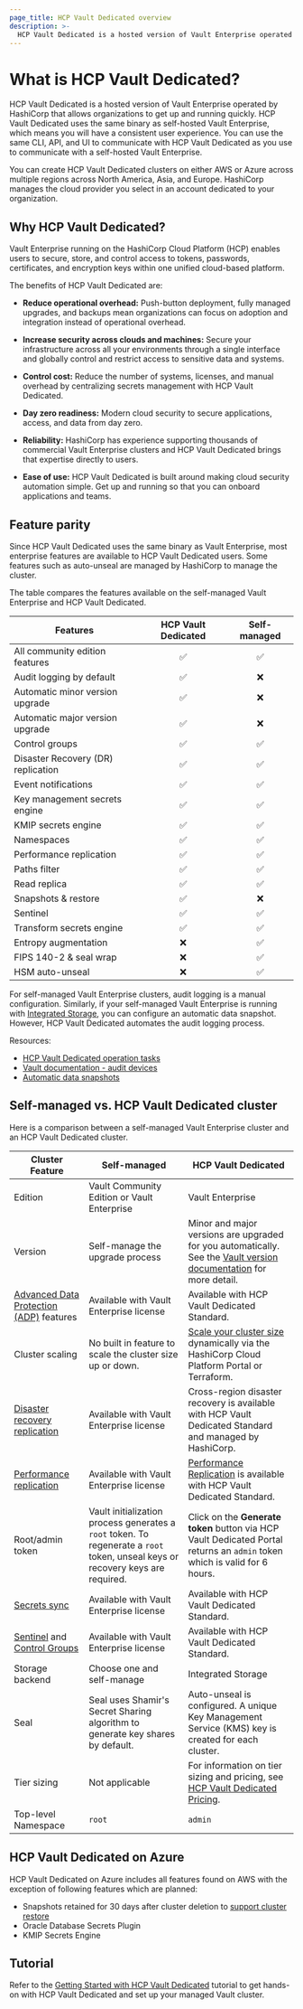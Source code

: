 ```yaml
---
page_title: HCP Vault Dedicated overview
description: >-
  HCP Vault Dedicated is a hosted version of Vault Enterprise operated by Hashicorp on your behalf.
---
```


# What is HCP Vault Dedicated?

HCP Vault Dedicated is a hosted version of Vault Enterprise operated by HashiCorp
that allows organizations to get up and running quickly. HCP Vault Dedicated uses the same
binary as self-hosted Vault Enterprise, which means you will have a consistent user
experience. You can use the same CLI, API, and UI to communicate with HCP Vault Dedicated as
you use to communicate with a self-hosted Vault Enterprise.

You can create HCP Vault Dedicated clusters on either AWS or Azure across multiple regions
across North America, Asia, and Europe. HashiCorp manages the cloud provider
you select in an account dedicated to your organization.

## Why HCP Vault Dedicated?

Vault Enterprise running on the HashiCorp Cloud Platform (HCP) enables users to
secure, store, and control access to tokens, passwords, certificates,
and encryption keys within one unified cloud-based platform.

The benefits of HCP Vault Dedicated are:

- **Reduce operational overhead:** Push-button deployment, fully managed
  upgrades, and backups mean organizations can focus on adoption and integration
  instead of operational overhead.

- **Increase security across clouds and machines:** Secure your infrastructure
  across all your environments through a single interface and globally control
  and restrict access to sensitive data and systems.

- **Control cost:** Reduce the number of systems, licenses, and manual overhead
  by centralizing secrets management with HCP Vault Dedicated.

- **Day zero readiness:** Modern cloud security to secure applications,
  access, and data from day zero.

- **Reliability:** HashiCorp has experience supporting thousands of commercial
  Vault Enterprise clusters and HCP Vault Dedicated brings that expertise directly to
  users.

- **Ease of use:** HCP Vault Dedicated is built around making cloud security automation
  simple. Get up and running so that you can onboard applications and
  teams.

## Feature parity

Since HCP Vault Dedicated uses the same binary as Vault Enterprise, most enterprise
features are available to HCP Vault Dedicated users. Some features such as auto-unseal are
managed by HashiCorp to manage the cluster.

The table compares the features available on the self-managed Vault
Enterprise and HCP Vault Dedicated.

| Features                           | HCP Vault Dedicated | Self-managed |
| ---------------------------------- | :-----------------: | :----------: |
| All community edition features     |       &#9989;       |   &#9989;    |
| Audit logging by default           |       &#9989;       |   &#10060;   |
| Automatic minor version upgrade    |       &#9989;       |   &#10060;   |
| Automatic major version upgrade    |       &#9989;       |   &#10060;   |
| Control groups                     |       &#9989;       |   &#9989;    |
| Disaster Recovery (DR) replication |       &#9989;       |   &#9989;    |
| Event notifications                |       &#9989;       |   &#9989;    |
| Key management secrets engine      |       &#9989;       |   &#9989;    |
| KMIP secrets engine                |       &#9989;       |   &#9989;    |
| Namespaces                         |       &#9989;       |   &#9989;    |
| Performance replication            |       &#9989;       |   &#9989;    |
| Paths filter                       |       &#9989;       |   &#9989;    |
| Read replica                       |       &#9989;       |   &#9989;    |
| Snapshots & restore                |       &#9989;       |   &#10060;   |
| Sentinel                           |       &#9989;       |   &#9989;    |
| Transform secrets engine           |       &#9989;       |   &#9989;    |
| Entropy augmentation               |      &#10060;       |   &#9989;    |
| FIPS 140-2 & seal wrap             |      &#10060;       |   &#9989;    |
| HSM auto-unseal                    |      &#10060;       |   &#9989;    |

<Note>

For self-managed Vault Enterprise clusters, audit logging is a manual
configuration. Similarly, if your self-managed Vault Enterprise is running with
[Integrated Storage](/vault/docs/configuration/storage/raft), you can configure
an automatic data snapshot. However, HCP Vault Dedicated automates the audit logging
process.

Resources:

- [HCP Vault Dedicated operation tasks](/vault/tutorials/cloud/vault-ops)
- [Vault documentation - audit devices](/vault/docs/audit)
- [Automatic data snapshots](/vault/tutorials/raft/raft-storage#automated-snapshots)

</Note>

## Self-managed vs. HCP Vault Dedicated cluster

Here is a comparison between a self-managed Vault Enterprise cluster and
an HCP Vault Dedicated cluster.

| Cluster Feature                                                                                              | Self-managed                                                                                                                    | HCP Vault Dedicated                                                                                                                                                 |
| ------------------------------------------------------------------------------------------------------------ | ------------------------------------------------------------------------------------------------------------------------------- | ------------------------------------------------------------------------------------------------------------------------------------------------------------------- |
| Edition                                                                                                      | Vault Community Edition or Vault Enterprise                                                                                     | Vault Enterprise                                                                                                                                                    |
| Version                                                                                                      | Self-manage the upgrade process                                                                                                 | Minor and major versions are upgraded for you automatically. See the [Vault version documentation](/hcp/docs/vault/versions) for more detail.                       |
| [Advanced Data Protection (ADP)](https://www.hashicorp.com/products/vault/advanced-data-protection) features | Available with Vault Enterprise license                                                                                         | Available with HCP Vault Dedicated Standard.                                                                                                                            |
| Cluster scaling                                                                                              | No built in feature to scale the cluster size up or down.                                                                       | [Scale your cluster size](/vault/tutorials/cloud/vault-ops#scale-an-hcp-vault-cluster-up-or-down) dynamically via the HashiCorp Cloud Platform Portal or Terraform. |
| [Disaster recovery replication](/hcp/docs/vault/what-is-hcp-vault/high-avail-disaster-recover)               | Available with Vault Enterprise license                                                                                         | Cross-region disaster recovery is available with HCP Vault Dedicated Standard and managed by HashiCorp.                                                                 |
| [Performance replication](/vault/tutorials/manage-hcp-vault-dedicated/scale-out-vault)                       | Available with Vault Enterprise license                                                                                         | [Performance Replication](/vault/tutorials/cloud-ops/vault-replication) is available with HCP Vault Dedicated Standard.                                                 |
| Root/admin token                                                                                             | Vault initialization process generates a `root` token. To regenerate a `root` token, unseal keys or recovery keys are required. | Click on the **Generate token** button via HCP Vault Dedicated Portal returns an `admin` token which is valid for 6 hours.                                          |
| [Secrets sync](/vault/docs/sync)                                                                             | Available with Vault Enterprise license                                                                                         | Available with HCP Vault Dedicated Standard.                                                                                                                            |
| [Sentinel](/vault/docs/enterprise/sentinel) and [Control Groups](/vault/docs/enterprise/control-groups)      | Available with Vault Enterprise license                                                                                         | Available with HCP Vault Dedicated Standard.                                                                                                                            |
| Storage backend                                                                                              | Choose one and self-manage                                                                                                      | Integrated Storage                                                                                                                                                  |
| Seal                                                                                                         | Seal uses Shamir's Secret Sharing algorithm to generate key shares by default.                                                  | Auto-unseal is configured. A unique Key Management Service (KMS) key is created for each cluster.                                                                   |
| Tier sizing                                                                                                  | Not applicable                                                                                                                  | For information on tier sizing and pricing, see [HCP Vault Dedicated Pricing](https://cloud.hashicorp.com/products/vault/pricing).                                  |
| Top-level Namespace                                                                                          | `root`                                                                                                                          | `admin`                                                                                                                                                             |

## HCP Vault Dedicated on Azure

HCP Vault Dedicated on Azure includes all features found on AWS with the
exception of following features which are planned:

- Snapshots retained for 30 days after cluster deletion to [support cluster
  restore](/hcp/docs/vault/high-avail-disaster-recover#cluster-deletion-and-snapshot-restore)
- Oracle Database Secrets Plugin
- KMIP Secrets Engine

## Tutorial

Refer to the [Getting Started with HCP Vault Dedicated](/vault/tutorials/cloud)
tutorial to get hands-on with HCP Vault Dedicated and set up your managed Vault
cluster.

<HCPCallout product="vault" />
